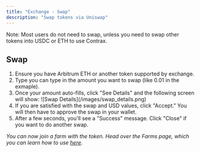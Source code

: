 ```yaml
---
title: "Exchange - Swap"
description: "Swap tokens via Uniswap"
---
```


Note: Most users do not need to swap, unless you need to swap other tokens into USDC or ETH to use Contrax.

## Swap

1. Ensure you have Arbitrum ETH or another token supported by exchange.
2. Type you can type in the amount you want to swap (like 0.01 in the exmaple).
3. Once your amount auto-fills, click "See Details" and the following screen will show:
    <Frame>![Swap Details](/images/swap_details.png)</Frame>
4. If you are satisfied with the swap and USD values, click "Accept." You will then have to approve the swap in your wallet.
5. After a few seconds, you'll see a "Success" message. Click "Close" if you want to do another swap.

_You can now join a farm with the token. Head over the Farms page, which you can learn how to use [here](../contrax-dapp/farms)._
